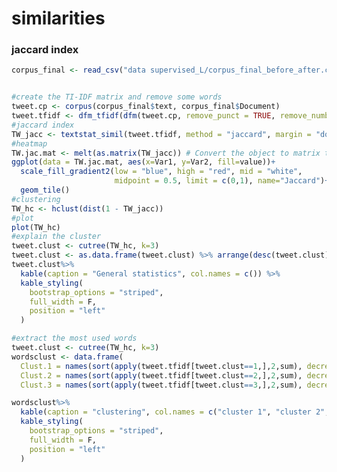 # similarities

### jaccard index
```r
corpus_final <- read_csv("data supervised_L/corpus_final_before_after.csv")


#create the TI-IDF matrix and remove some words 
tweet.cp <- corpus(corpus_final$text, corpus_final$Document)
tweet.tfidf <- dfm_tfidf(dfm(tweet.cp, remove_punct = TRUE, remove_numbers=TRUE, remove = c("u","polowczyk", "xdzz","dylan", "amp", "tune", "garland", "t","co", "https","gsfsgh","et", "http", "gsfsghkmdm", "eoxt", stopwords("english"))))
#jaccard index
TW_jacc <- textstat_simil(tweet.tfidf, method = "jaccard", margin = "documents")
#heatmap
TW.jac.mat <- melt(as.matrix(TW_jacc)) # Convert the object to matrix then to data frame 
ggplot(data = TW.jac.mat, aes(x=Var1, y=Var2, fill=value))+
  scale_fill_gradient2(low = "blue", high = "red", mid = "white", 
                       midpoint = 0.5, limit = c(0,1), name="Jaccard")+
  geom_tile()
#clustering
TW_hc <- hclust(dist(1 - TW_jacc))
#plot
plot(TW_hc)
#explain the cluster
tweet.clust <- cutree(TW_hc, k=3)
tweet.clust <- as.data.frame(tweet.clust) %>% arrange(desc(tweet.clust))
tweet.clust%>% 
  kable(caption = "General statistics", col.names = c()) %>%
  kable_styling(
    bootstrap_options = "striped",
    full_width = F,
    position = "left"
  )

#extract the most used words
tweet.clust <- cutree(TW_hc, k=3)
wordsclust <- data.frame(
  Clust.1 = names(sort(apply(tweet.tfidf[tweet.clust==1,],2,sum), decreasing = TRUE)[1:8]),
  Clust.2 = names(sort(apply(tweet.tfidf[tweet.clust==2,],2,sum), decreasing = TRUE)[1:8]),
  Clust.3 = names(sort(apply(tweet.tfidf[tweet.clust==3,],2,sum), decreasing = TRUE)[1:8])) 

wordsclust%>% 
  kable(caption = "clustering", col.names = c("cluster 1", "cluster 2", "cluster 3")) %>%
  kable_styling(
    bootstrap_options = "striped",
    full_width = F,
    position = "left"
  )
```

